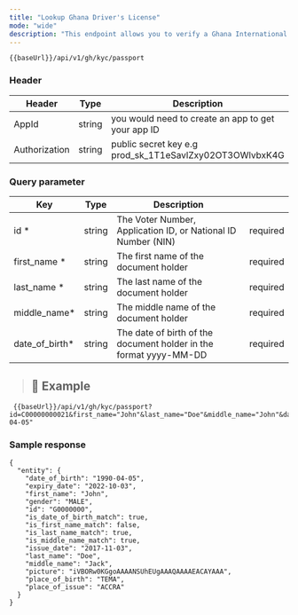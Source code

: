 ```yaml
---
title: "Lookup Ghana Driver's License"
mode: "wide"
description: "This endpoint allows you to verify a Ghana International Passport."
---
```




```text [GET]
{{baseUrl}}/api/v1/gh/kyc/passport
```

### Header
| Header | Type | Description |
| --- | --- | --- |
| AppId | string | you would need to create an app to get your app ID |
| Authorization | string | public secret key e.g prod_sk_1T1eSavlZxy02OT3OWlvbxK4G |

### Query parameter

| Key | Type | Description |  |
| --- | --- | --- | --- |
| id \* | string | The Voter Number, Application ID, or National ID Number (NIN) | required |
| first_name \* | string | The first name of the document holder | required |
| last_name \* | string | The last name of the document holder | required |
| middle_name\* | string | The middle name of the document holder | required |
| date_of_birth\* | string | The date of birth of the document holder in the format yyyy-MM-DD | required |

> ## 📘 Example

```text [GET]
 {{baseUrl}}/api/v1/gh/kyc/passport?id=C00000000021&first_name="John"&last_name="Doe"&middle_name="John"&date_of_birth="1990-04-05"
```

### Sample response
```
{
  "entity": {
    "date_of_birth": "1990-04-05",
    "expiry_date": "2022-10-03",
    "first_name": "John",
    "gender": "MALE",
    "id": "G0000000",
    "is_date_of_birth_match": true,
    "is_first_name_match": false,
    "is_last_name_match": true,
    "is_middle_name_match": true,
    "issue_date": "2017-11-03",
    "last_name": "Doe",
    "middle_name": "Jack",
    "picture": "iVBORw0KGgoAAAANSUhEUgAAAQAAAAEACAYAAA",
    "place_of_birth": "TEMA",
    "place_of_issue": "ACCRA"
  }
}
```
